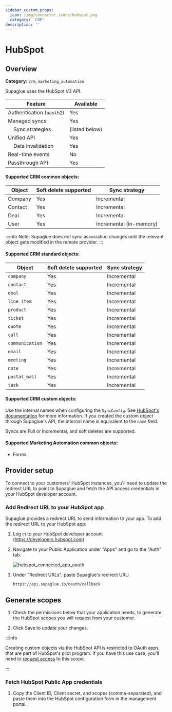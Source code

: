 ```yaml
---
sidebar_custom_props:
  icon: /img/connector_icons/hubspot.png
  category: 'CRM'
description: ''
---
```



# HubSpot

## Overview

**Category:** `crm`, `marketing_automation`

Supaglue uses the HubSpot V3 API.

| Feature                              | Available      |
| ------------------------------------ | -------------- |
| Authentication (`oauth2`)            | Yes            |
| Managed syncs                        | Yes            |
| &nbsp;&nbsp;&nbsp; Sync strategies   | (listed below) |
| Unified API                          | Yes            |
| &nbsp;&nbsp;&nbsp; Data invalidation | Yes            |
| Real-time events                     | No             |
| Passthrough API                      | Yes            |

#### Supported CRM common objects:

| Object  | Soft delete supported | Sync strategy           |
| ------- | --------------------- | ----------------------- |
| Company | Yes                   | Incremental             |
| Contact | Yes                   | Incremental             |
| Deal    | Yes                   | Incremental             |
| User    | Yes                   | Incremental (in-memory) |

:::info
Note: Supaglue does not sync association changes until the relevant object gets modified in the remote provider.
:::

#### Supported CRM standard objects:

| Object          | Soft delete supported | Sync strategy |
| --------------- | --------------------- | ------------- |
| `company`       | Yes                   | Incremental   |
| `contact`       | Yes                   | Incremental   |
| `deal`          | Yes                   | Incremental   |
| `line_item`     | Yes                   | Incremental   |
| `product`       | Yes                   | Incremental   |
| `ticket`        | Yes                   | Incremental   |
| `quote`         | Yes                   | Incremental   |
| `call`          | Yes                   | Incremental   |
| `communication` | Yes                   | Incremental   |
| `email`         | Yes                   | Incremental   |
| `meeting`       | Yes                   | Incremental   |
| `note`          | Yes                   | Incremental   |
| `postal_mail`   | Yes                   | Incremental   |
| `task`          | Yes                   | Incremental   |

#### Supported CRM custom objects:

Use the internal names when configuring the `SyncConfig`. See [HubSpot's documentation](https://knowledge.hubspot.com/crm-setup/create-custom-objects) for more information. If you created the custom object through Supaglue's API, the internal name is equivalent to the `name` field.

Syncs are Full or Incremental, and soft deletes are supported.

#### Supported Marketing Automation common objects:

- Forms

## Provider setup


To connect to your customers' HubSpot instances, you'll need to update the redirect URL to point to Supaglue and fetch the API access credentials in your HubSpot developer account.

### Add Redirect URL to your HubSpot app

Supaglue provides a redirect URL to send information to your app. To add the redirect URL to your HubSpot app:

1. Log in to your HubSpot developer account (https://developers.hubspot.com)
1. Navigate to your Public Application under "Apps" and go to the "Auth" tab.

   <BrowserWindow url="app.hubspot.com/developer/12345678/application/123456">

   ![hubspot_connected_app_oauth](/img/hubspot_connected_app_oauth.png 'hubspot connected app oauth')

   </BrowserWindow>

1. Under "Redirect URLs", paste Supaglue's redirect URL:

   ```
   https://api.supaglue.io/oauth/callback
   ```

## Generate scopes

1. Check the permissions below that your application needs, to generate the HubSpot scopes you will request from your customer.

   <OAuthScopesSelector />

1. Click Save to update your changes.

:::info

Creating custom objects via the HubSpot API is restricted to OAuth apps that are part of HubSpot's pilot program. If you have this use case, you'll need to [request access](https://developers.hubspot.com/docs/api/custom-objects-schema-pilot) to this scope.

:::

### Fetch HubSpot Public App credentials

1. Copy the Client ID, Client secret, and scopes (comma-separated), and paste them into the HubSpot configuration form in the management portal.
